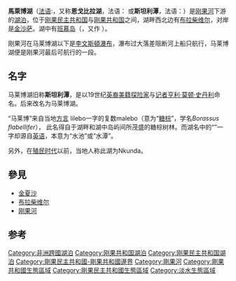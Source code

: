 {{unreferenced|time=2014-07-04T10:52:17+00:00}}
{{Infobox_lake
 |湖泊名稱 = 马莱博湖
 |湖泊照片 = Kinshasa & Brazzaville - ISS007-E-6305 lrg.jpg
 |湖泊照片標題 = 马莱博湖卫星图
 |測深圖 = 
 |測深圖標題 = 
 |座標 = {{coord|4|16|S|15|29|E|type:lake}}
 |湖泊類別 = 
 |流入 = [[刚果河|刚果河]]
 |流出 = [[刚果河|刚果河]]、[[利文斯顿瀑布|利文斯顿瀑布]]
 |集水區面積 = 
 |集水區國家 = [[刚果民主共和国|刚果民主共和国]]、[[刚果共和国|刚果共和国]]
 |湖泊長度 = 35[[公里|公里]]
 |湖泊闊度 = 23公里
 |湖泊面積 = 400[[平方公里|平方公里]]
 |平均深度 = 
 |最深深度 = 
 |水體體積 = 
 |湖水停留時間 = 
 |湖岸線長度 = 
 |海拔高度 = 305米
 |湖中島嶼 = [[班慕岛|班慕岛]]
 |湖邊城鎮 = [[金沙萨|金沙萨]]、[[布拉柴维尔|布拉柴维尔]]
}}
'''馬萊博湖'''（[[法语|法语]]:{{lang|fr|Pool Malebo}}，又称'''恩戈比拉湖'''，法语：{{lang|fr|lac Ngobila}} 或'''斯坦利潭'''，法语：{{lang|fr|Stanley Pool}}）是[[刚果河|刚果河]]下游的[[湖泊|湖泊]]，位于[[刚果民主共和国|刚果民主共和国]]与[[刚果共和国|刚果共和国]]之间，湖畔西北边有[[布拉柴维尔|布拉柴维尔]]，对岸是[[金沙萨|金沙萨]]。湖中有[[班慕岛|班慕岛]]（{{lang|fr|île Bamou}}，又作 {{lang|fr|île M’Bamou}}）。

刚果河在马莱博湖以下是[[李文斯頓瀑布|李文斯頓瀑布]]，瀑布过大落差阻断河上船只航行，马莱博湖便是刚果河最后可航行的一段。

== 名字 ==
马莱博湖旧称'''斯坦利潭'''，是以19世纪[[英国|英裔]][[美国|美籍]][[探险家|探险家]]与[[记者|记者]][[亨利·莫顿·史丹利|亨利·莫顿·史丹利]]命名。后来改名为马莱博湖。

“马莱博”来自当地[[方言|方言]] lilebo一字的复数malebo（意为“[[糖棕|糖棕]]”，学名''Borassus flabellifer''），
此名得自于湖畔和湖中岛屿间所茂盛的糖棕树林。而湖名中的“{{lang|fr|Pool}}”一字却源自[[英语|英语]]，本意为“水池”或“水潭”。

另外，在[[殖民地|殖民时代]]以前，当地人称此湖为Nkunda。
{{clear}}

== 參見 ==
{{Image|zh-hans=Malaibohu-zh.png|zh-hant=Malaibohu-zh-tw.png|thumb|right|250px|-{zh-hans:图为刚果河下游部分马莱博湖一段，左上方为[[刚果共和国|刚果共和国]]首都[[布拉柴维尔|布拉柴维尔]]，对岸（左下方）是[[刚果民主共和国|刚果民主共和国]]首都[[金沙萨|金沙萨]]；刚果河突起的部分就是马莱博湖;zh-hant:圖為剛果河下游部分馬萊博湖一段，左上方為[[剛果共和國|剛果共和國]]首都[[布拉柴維爾|布拉柴維爾]]，對岸（左下方）是[[剛果民主共和國|剛果民主共和國]]首都[[金夏沙|金夏沙]]；剛果河突起的部分就是馬萊博湖}-}}
* [[金夏沙|金夏沙]]
* [[布拉柴维尔|布拉柴维尔]]
* [[刚果河|刚果河]]

==参考==
{{reflist}}

{{DEFAULTSORT:Malebo}}
[[Category:非洲跨國湖泊|Category:非洲跨國湖泊]]
[[Category:刚果共和国湖泊|Category:刚果共和国湖泊]]
[[Category:刚果民主共和国湖泊|Category:刚果民主共和国湖泊]]
[[Category:剛果民主共和國-剛果共和國邊界|Category:剛果民主共和國-剛果共和國邊界]]
[[Category:剛果河|Category:剛果河]]
[[Category:剛果共和國生態區域|Category:剛果共和國生態區域]]
[[Category:剛果民主共和國生態區域|Category:剛果民主共和國生態區域]]
[[Category:淡水生態區域|Category:淡水生態區域]]